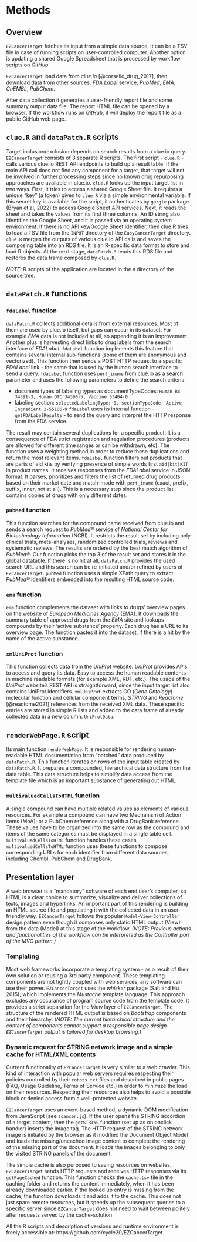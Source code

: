 # Methods

## Overview

`EZCancerTarget` fetches its input from a simple data source.
It can be a TSV file in case of running scripts on user-controlled computer.
Another option is updating a shared Google Spreadsheet that is processed by
workflow scripts on _GitHub_.

`EZCancerTarget` load data from _clue.io_ [@corsello_drug_2017], then download data from other
sources: _FDA Label_ service, _PubMed_, _EMA_, _ChEMBL_, _PubChem_.

After data collection it generates a user-friendly report file and some
summary output data file. The report HTML file can be opened by a browser.
If the workflow runs on _GitHub_, it will deploy the report file as
a public GitHub web page.


## `clue.R` and `dataPatch.R` scripts

Target inclusion/exclusion depends on search results from a clue.io query. `EZCancerTarget` consists of 3 separate R scripts. The first script - `clue.R` - calls various clue.io REST API endpoints to build up a result table. If the main API call does not find any component for a target, that target will not be involved in further processing steps since no known drug repurposing approaches are available in clue.io. `clue.R` looks up the input target list in two ways. First, it tries to access a shared Google Sheet file. It requires a unique "key" (a token) given to `clue.R` via a simple environmental variable. If this secret key is available for the script, it authenticates by `gargle` package (Bryan et al, 2022) to access Google Sheet API services. Next, it reads the sheet and takes the values from its first three columns. An ID string also identifies the Google Sheet, and it is passed via an operating system environment. If there is no API key/Google Sheet identifier, then clue.R tries to load a TSV file from the `INPUT` directory of the `EasyCancerTarget` directory. `clue.R` merges the outputs of various clue.io API calls and saves the composing table into an RDS file. It is an R-specific data format to store and load R objects. At the next stage, `dataPatch.R` reads this RDS file and restores the data frame composed by `clue.R`.

_NOTE:_ R scripts of the application are located in the `R` directory of the source tree.

## `dataPatch.R` functions

### `fdaLabel` function

`dataPatch.R` collects additional details from external resources. Most of them are used by clue.io itself, but gaps can occur in its dataset. For example _EMA_ data is not included at all, so appending it is an improvement. Another plus is harvesting direct links to drug labels from the search interface of _FDALabel_. `fdaLabel` function implements this feature that contains several internal sub-functions (some of them are anonymous and vectorized). This function then sends a POST HTTP request to a specific _FDALabel_ link - the same that is used by the human search interface to send a query. `fdaLabel` function uses `pert_iname` from clue.io as a search parameter and uses the following parameters to define the search criteria:

* document types of labeling types as documentTypeCodes: `Human Rx 34391-3, Human OTC 34390-5, Vaccine 53404-0`
* labeling section: `selectedLabelingType: 0, sectionTypeCode: Active Ingredient 2-55106-9`
  `fdaLabel` uses its internal function - `getFDALabelResults` - to send the query and interpret the HTTP response from the FDA service.

The result may contain several duplications for a specific product. It is a consequence of FDA strict registration and regulation procedures (products are allowed for different time ranges or can be withdrawn, etc). The function uses a weighting method in order to reduce these duplications and return the most relevant items. `fdaLabel` function filters out products that are parts of aid kits by verifying presence of simple words first `aid|kit|KIT` in product names. It receives responses from the _FDALabel_ service in JSON format. It parses, prioritizes and filters the list of returned drug products based on their market date and match-mode with `pert_iname` (exact, prefix, suffix, inner, not at all). This is a necessary step since the product list contains copies of drugs with only different dates.


### `pubMed` function

This function searches for the compound name received from clue.io and sends a search request to _PubMed®_ service of _National Center for Biotechnology Information_ (NCBI). It restricts the result set by including only clinical trials, meta-analyses, randomized controlled trials, reviews and systematic reviews. The results are ordered by the best match algorithm of _PubMed®_. Our function picks the top 3 of the result set and stores it in the global datatable. If there is no hit at all, `dataPatch.R` provides the used search URL and this search can be re-initiated and/or refined by users of `EZCancerTarget`. `pubMed` function uses a simple XPath query to extract _PubMed®_ identifiers embedded into the resulting HTML source code.

### `ema` function

`ema` function complements the dataset with links to drugs' overview pages on the website of _European Medicines Agency_ (EMA). It downloads the summary table of approved drugs from the _EMA_ site and lookups compounds by their 'active substance' property. Each drug has a URL to its overview page. The function pastes it into the dataset, if there is a hit by the name of the active substance.

### `xmlUniProt` function

This function collects data from the _UniProt_ website. _UniProt_ provides APIs to access and query its data. Easy to access the human readable contents in machine readable formats (for example XML, RDF, etc.). The usage of the _UniProt_ website's REST API is straightforward, since the input target list also contains UniProt identifiers. `xmlUniProt` extracts GO (_Gene Ontology_) molecular function and cellular component terms, _STRING_ and _Reactome_ [@reactome2021] references from the received XML data. These specific entries are stored in simple R lists and added to the data frame of already collected data in a new column: `UniProtData`.

## `renderWebPage.R` script

Its main function `renderWebPage`. It is responsible for rendering human-readable HTML documentation from "patched" data produced by `dataPatch.R`. This function iterates on rows of the input table created by `dataPatch.R`. It prepares a compounded, hierarchical data structure from the data table. This data structure helps to simplify data access from the template file which is an important substance of generating out HTML.

### `multivaluedCellsToHTML` function

A single compound can have multiple related values as elements of various resources. For example a compound can have two Mechanism of Action items (MoA); or a PubChem reference along with a DrugBank reference. These values have to be organized into the same row as the compound and items of the same categories must be displayed in a single table cell. `multivaluedCellsToHTML` function handles these cases. `multivaluedCellsToHTML` function uses these functions to compose corresponding URLs for each identifier from different data sources, including Chembl, PubChem and DrugBank.

## Presentation layer

A web browser is a "mandatory" software of each end user's computer, so HTML is a clear choice to summarize, visualize and deliver collections of texts, images and hyperlinks. An important part of this rendering is building an HTML source file and populating it with the collected data in an user-friendly way. `EZCancerTarget` follows the popular `Model-View-Controller` design pattern even though it composes only static HTML output (View) from the data (Model) at this stage of the workflow. _(NOTE: Previous actions and functionalities of the workflow can be interpreted as the Controller part of the MVC pattern.)_

### Templating

Most web frameworks incorporate a templating system - as a result of their own solution or reusing a 3rd party component. These templating components are not tightly coupled with web services, any software can use their power. `EZCancerTarget` uses the _whisker_ package (Salt and Hu 2015), which implements the _Mustache_ template language. This approach excludes any occurance of program source code from the template code. It provides a strict separation for the _View_ layer of `EZCancerTarget`. The structure of the rendered HTML output is based on _Bootstrap_ components and their hierarchy. _(NOTE: The current hierarchical structure and the content of components cannot support a responsible page design. `EZCancerTarget` output is tailored for desktop browsing.)_

### Dynamic request for STRING network image and a simple cache for HTML/XML contents

Current functionality of `EZCancerTarget` is very similar to a web crawler. This kind of interaction with popular web servers requires respecting their policies controlled by their `robots.txt` files and described in public pages (FAQ, Usage Guideline, Terms of Service etc.) in order to minimize the load on their resources. Respecting their resources also helps to avoid a possible block or denied access from a well-protected website. 

`EZCancerTarget` uses an event-based method, a dynamic DOM modification from JavaScript (see `scancer.js`). If the user opens the STRING accordion of a target content, then the `getSTRING` function (set up as on onclick handler) inserts the image tag. The HTTP request of the STRING network image is initiated by the browser as it modified the Document Object Model and loads the missing/uncached image content to complete the rendering of the missing part of the document. It loads the images belonging to only the visited STRING panels of the document.

The simple cache is also purposed to saving resources on websites. `EZCancerTarget` sends HTTP requests and receives HTTP responses via its `getPageCached` function. This function checks the `cache.tsv` file in the caching folder and returns the content immediately, when it has been already downloaded earlier. If the looked up entry is missing from the cache, the function downloads it and adds it to the cache. This does not just spare remote resources, but it speeds up the subsequent queries to a specific server since `EZCancerTarget` does not need to wait between politely after requests served by the cache-solution.

All the R scripts and description of versions and runtime environment is freely accessible at: https://github.com/cycle20/EZCancerTarget.
